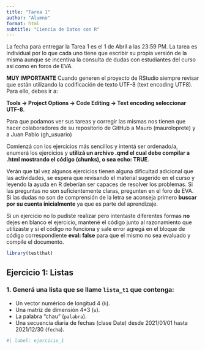 ```yaml
---
title: "Tarea 1"
author: "Alumno"
format: html
subtitle: "Ciencia de Datos con R"
---
```


La fecha para entregar la Tarea 1 es el 1 de Abril a las 23:59 PM. La tarea es individual por lo que cada uno tiene que escribir su propia versión de la misma aunque se incentiva la consulta de dudas con estudiantes del curso así como en foros de EVA.


**MUY IMPORTANTE** Cuando generen el proyecto de RStudio siempre revisar que están utilizando la codificación de texto UTF-8 (text encoding UTF8).
Para ello, debes ir a: 

**Tools -> Project Options -> Code Editing -> Text encoding seleccionar UTF-8**.

Para que podamos ver sus tareas y corregir las mismas nos tienen que hacer colaboradores de su repositorio de GitHub a Mauro (mauroloprete) y a Juan Pablo (gh_usuario)

Comienzá con los ejercicios más sencillos y intentá ser ordenado/a, enumerá los ejercicios y **utilizá un archivo .qmd el cual debe compilar a .html mostrando el código (chunks), o sea echo: TRUE**.

Verán que tal vez algunos ejercicios tienen alguna dificultad adicional que las actividades, se espera que revisando el material sugerido en el curso y leyendo la ayuda en R deberían ser capaces de resolver los problemas. Si las preguntas no son suficientemente claras, pregunten en el foro de EVA. Si las dudas no son de comprensión de la letra se aconseja primero **buscar por su cuenta inicialmente** ya que es parte del aprendizaje.

Si un ejercicio no lo pudiste realizar pero intentaste diferentes formas **no** dejes en blanco el ejercicio, mantené el código junto al razonamiento que utilizaste y si el código no funciona y sale error agregá en el bloque de código correspondiente **eval: false** para que el mismo no sea evaluado y compile el documento.

```r
library(testthat)
```


## Ejercicio 1: Listas

### 1. Generá una lista que se llame `lista_t1` que contenga:

- Un vector numérico de longitud 4 (`h`).
- Una matriz de dimensión 4*3 (`u`).
- La palabra "chau" (`palabra`).
- Una secuencia diaria de fechas (clase Date) desde 2021/01/01 hasta 2021/12/30 (`fecha`).


```r
#| label: ejercicio_1

```




